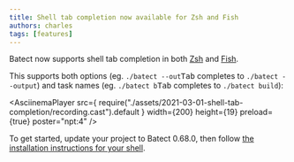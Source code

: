 ```yaml
---
title: Shell tab completion now available for Zsh and Fish
authors: charles
tags: [features]
---
```



Batect now supports shell tab completion in both [Zsh](https://www.zsh.org/) and [Fish](https://fishshell.com/).

This supports both options (eg. `./batect --out`<kbd>Tab</kbd> completes to `./batect --output`) and task names
(eg. `./batect b`<kbd>Tab</kbd> completes to `./batect build`):

<AsciinemaPlayer
  src={
    require("./assets/2021-03-01-shell-tab-completion/recording.cast").default
  }
  width={200}
  height={19}
  preload={true}
  poster="npt:4"
/>

To get started, update your project to Batect 0.68.0, then follow
[the installation instructions for your shell](/docs/getting-started/shell-tab-completion).
